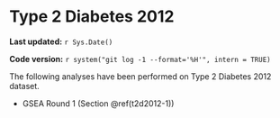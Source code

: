 # Type 2 Diabetes 2012

**Last updated:** `r Sys.Date()`

**Code version:** `r system("git log -1 --format='%H'", intern = TRUE)`

The following analyses have been performed on Type 2 Diabetes 2012 dataset.

- GSEA Round 1 (Section \@ref(t2d2012-1))
